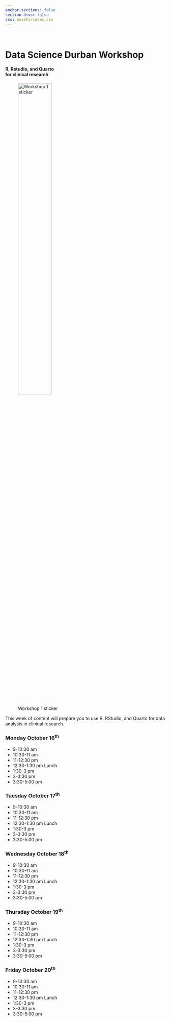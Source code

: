 ```yaml
---
anchor-sections: false
section-divs: false
css: assets/index.css
---
```


::: {.grid}

::: {.g-col-4}
\

# Data Science Durban Workshop

#### R, Rstudio, and Quarto <br> for clinical research
:::

::: {.g-col-8}

![Workshop 1 sticker](assets/images/durban_workshop_stickers_front_page.png){#fig-ref width="50%"} 

:::

:::

This week of content will prepare you to use R, RStudio, and Quarto for data analysis in clinical research.

::: content-block
::: features
::: feature
### Monday October 16^th^

-   9-10:30 am 
-   10:30-11 am 
-   11-12:30 pm
-   12:30-1:30 pm Lunch
-   1:30-3 pm 
-   3-3:30 pm
-   3:30-5:00 pm
:::

::: feature
### Tuesday October 17^th^

-   9-10:30 am 
-   10:30-11 am 
-   11-12:30 pm
-   12:30-1:30 pm Lunch
-   1:30-3 pm 
-   3-3:30 pm
-   3:30-5:00 pm
:::
:::
::: features
::: feature
### Wednesday October 18^th^

-   9-10:30 am 
-   10:30-11 am 
-   11-12:30 pm
-   12:30-1:30 pm Lunch
-   1:30-3 pm 
-   3-3:30 pm
-   3:30-5:00 pm
:::

::: feature
### Thursday October 19^th^

-   9-10:30 am 
-   10:30-11 am 
-   11-12:30 pm
-   12:30-1:30 pm Lunch
-   1:30-3 pm 
-   3-3:30 pm
-   3:30-5:00 pm
:::
:::
::: features
::: feature
### Friday October 20^th^

-   9-10:30 am 
-   10:30-11 am 
-   11-12:30 pm
-   12:30-1:30 pm Lunch
-   1:30-3 pm 
-   3-3:30 pm
-   3:30-5:00 pm
:::

:::
:::
